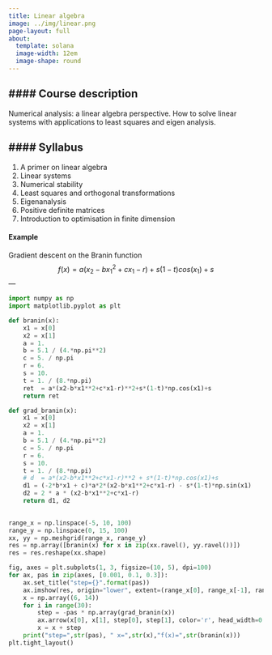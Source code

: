 ```yaml
---
title: Linear algebra
image: ../img/linear.png
page-layout: full
about:
  template: solana
  image-width: 12em
  image-shape: round
---
```


#### **Course description**
---

Numerical analysis: a linear algebra perspective. How to solve linear systems with applications to least squares and eigen analysis.

#### **Syllabus**
---

1. A primer on linear algebra
2. Linear systems
3. Numerical stability
4. Least squares and orthogonal transformations
5. Eigenanalysis
6. Positive definite matrices
7. Introduction to optimisation in finite dimension





#### **Example**

Gradient descent on the Branin function
$$f(x)=a(x_2-bx^{2}_1+cx_1-r)+s(1-t)cos(x_1)+s$$
---
```python
import numpy as np
import matplotlib.pyplot as plt

def branin(x):
    x1 = x[0]
    x2 = x[1]
    a = 1.
    b = 5.1 / (4.*np.pi**2)
    c = 5. / np.pi
    r = 6.
    s = 10.
    t = 1. / (8.*np.pi)
    ret  = a*(x2-b*x1**2+c*x1-r)**2+s*(1-t)*np.cos(x1)+s
    return ret

def grad_branin(x):
    x1 = x[0]
    x2 = x[1]
    a = 1.
    b = 5.1 / (4.*np.pi**2)
    c = 5. / np.pi
    r = 6.
    s = 10.
    t = 1. / (8.*np.pi)
    # d  = a*(x2-b*x1**2+c*x1-r)**2 + s*(1-t)*np.cos(x1)+s
    d1 = (-2*b*x1 + c)*a*2*(x2-b*x1**2+c*x1-r) - s*(1-t)*np.sin(x1)
    d2 = 2 * a * (x2-b*x1**2+c*x1-r)
    return d1, d2
    

range_x = np.linspace(-5, 10, 100)
range_y = np.linspace(0, 15, 100)
xx, yy = np.meshgrid(range_x, range_y)
res = np.array([branin(x) for x in zip(xx.ravel(), yy.ravel())])
res = res.reshape(xx.shape)

fig, axes = plt.subplots(1, 3, figsize=(10, 5), dpi=100)
for ax, pas in zip(axes, [0.001, 0.1, 0.3]):
    ax.set_title("step={}".format(pas))
    ax.imshow(res, origin="lower", extent=(range_x[0], range_x[-1], range_y[0], range_y[-1]))
    x = np.array((6, 14))
    for i in range(30):
        step = -pas * np.array(grad_branin(x))
        ax.arrow(x[0], x[1], step[0], step[1], color='r', head_width=0.2, length_includes_head=True)
        x = x + step
    print("step=",str(pas), " x=",str(x),"f(x)=",str(branin(x)))
plt.tight_layout()
```
